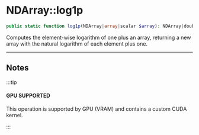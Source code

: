 
# NDArray::log1p

```php
public static function log1p(NDArray|array|scalar $array): NDArray|double;
```
Computes the element-wise logarithm of one plus an array, returning a new array with
the natural logarithm of each element plus one.

---

## Notes

:::tip

#### GPU SUPPORTED
This operation is supported by GPU (VRAM) and contains a custom CUDA kernel.

:::
